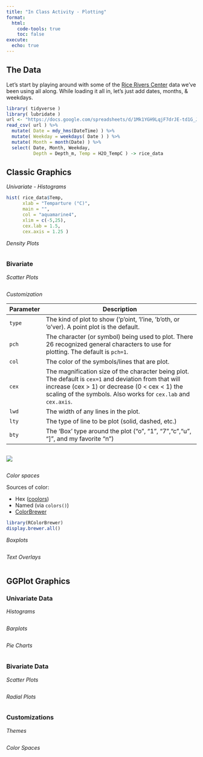```yaml
---
title: "In Class Activity - Plotting"
format: 
  html:
    code-tools: true
    toc: false
execute:
  echo: true
---
```



## The Data

Let's start by playing around with some of the [Rice Rivers Center](https://ricerivers.vcu.edu) data we've been using all along.  While loading it all in, let's just add dates, months, & weekdays.

```r
library( tidyverse )
library( lubridate )
url <- "https://docs.google.com/spreadsheets/d/1Mk1YGH9LqjF7drJE-td1G_JkdADOU0eMlrP01WFBT8s/pub?gid=0&single=true&output=csv"
read_csv( url ) %>%
  mutate( Date = mdy_hms(DateTime) ) %>%
  mutate( Weekday = weekdays( Date ) ) %>%
  mutate( Month = month(Date) ) %>%
  select( Date, Month, Weekday, 
          Depth = Depth_m, Temp = H2O_TempC ) -> rice_data
```




## Classic Graphics



*Univariate - Histograms*

```r
hist( rice_data$Temp, 
      xlab = "Temparture (°C)",
      main = "",
      col = "aquamarine4", 
      xlim = c(-5,25),
      cex.lab = 1.5,
      cex.axis = 1.25 ) 

```


*Density Plots*


```r

```





### Bivariate


*Scatter Plots*

```r

```

*Customization*

Parameter | Description
----------|-----------------------------------------------------------------------------------------------------------
`type`    | The kind of plot to show ('p'oint, 'l'ine, 'b'oth, or 'o'ver).  A point plot is the default.
`pch`     | The character (or symbol) being used to plot.  There 26 recognized general characters to use for plotting.  The default is `pch=1`. 
`col`     | The color of the symbols/lines that are plot.
`cex`     | The magnification size of the character being plot.  The default is `cex=1` and deviation from that will increase (cex > 1) or decrease (0 < cex < 1) the scaling of the symbols.  Also works for `cex.lab` and `cex.axis`.
`lwd`     | The width of any lines in the plot.
`lty`     | The type of line to be plot (solid, dashed, etc.)
`bty`     | The 'Box' type around the plot ("o", "1", "7","c","u", "]", and my favorite "n")

```r

```


![](media/symbology.png)


```r

```


*Color spaces*

Sources of color:

- Hex ([coolors](https://coolors.co/))
- Named (via `colors()`)  
- [ColorBrewer](https://colorbrewer2.org/)



```r
library(RColorBrewer)
display.brewer.all()
```


*Boxplots*

```r

```


*Text Overlays*


```r

```




## GGPlot Graphics



### Univariate Data


*Histograms*

```r

```


*Barplots*

```r

```


*Pie Charts*


```r

```


### Bivariate Data

*Scatter Plots*

```r

```


*Radial Plots*

```r

```





### Customizations


*Themes*

```r

```


*Color Spaces*


```r

```


